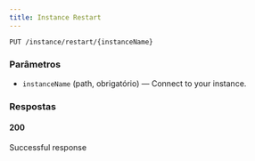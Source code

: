 ```yaml
---
title: Instance Restart
---
```


```http
PUT /instance/restart/{instanceName}
```



### Parâmetros

- `instanceName` (path, obrigatório) — Connect to your instance.

### Respostas
#### 200
Successful response

